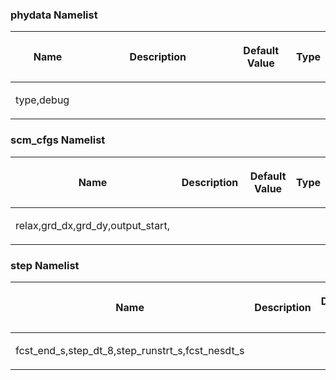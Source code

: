 === phydata Namelist  ===

{| class="wikitable"
|-
! style="width: 10em;" | Name
! style="width: 40em;" | Description
! style="width: 10em;" | Default Value
! Type


|-
| type,debug ||

|  || 
|}
=== scm_cfgs Namelist  ===

{| class="wikitable"
|-
! style="width: 10em;" | Name
! style="width: 40em;" | Description
! style="width: 10em;" | Default Value
! Type


|-
| relax,grd_dx,grd_dy,output_start, ||

|  || 
|}
=== step Namelist  ===

{| class="wikitable"
|-
! style="width: 10em;" | Name
! style="width: 40em;" | Description
! style="width: 10em;" | Default Value
! Type


|-
| fcst_end_s,step_dt_8,step_runstrt_s,fcst_nesdt_s ||

|  || 
|}
